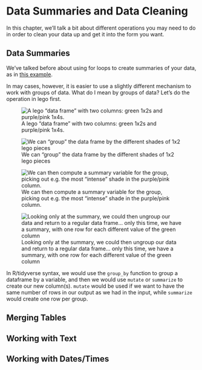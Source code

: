 # Data Summaries and Data Cleaning

In this chapter, we'll talk a bit about different operations you may need to do in order to clean your data up and get it into the form you want.

## Data Summaries

We've talked before about using for loops to create summaries of your data, as in [this example](#summaries-part-2). 

In may cases, however, it is easier to use a slightly different mechanism to work with groups of data. What do I mean by groups of data? Let's do the operation in lego first.

![A lego "data frame" with two columns: green 1x2s and purple/pink 1x4s.](images/lego-ungrouped-data-frame.png)

![We can "group" the data frame by the different shades of 1x2 lego pieces](images/lego-grouped-data-frame.png)

![We can then compute a summary variable for the group, picking out e.g. the most "intense" shade in the purple/pink column.](images/lego-grouped-data-frame-summary.png)

![Looking only at the summary, we could then ungroup our data and return to a regular data frame... only this time, we have a summary, with one row for each different value of the green column](images/lego-grouped-summary.png)

In R/tidyverse syntax, we would use the `group_by` function to group a dataframe by a variable, and then we would use `mutate` or `summarize` to create our new column(s). `mutate` would be used if we want to have the same number of rows in our output as we had in the input, while `summarize` would create one row per group.

## Merging Tables



## Working with Text


## Working with Dates/Times

